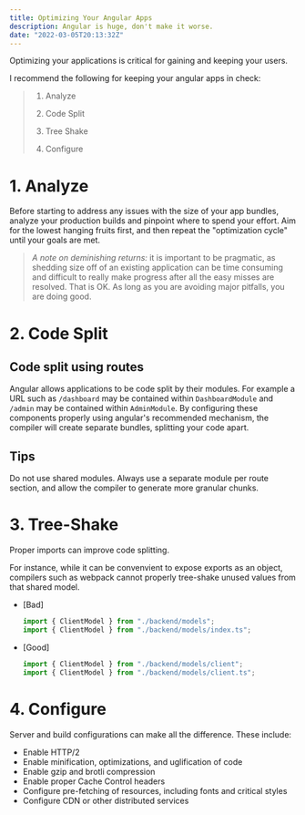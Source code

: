 ```yaml
---
title: Optimizing Your Angular Apps
description: Angular is huge, don't make it worse.
date: "2022-03-05T20:13:32Z"
---
```


Optimizing your applications is critical for gaining and keeping your users.

I recommend the following for keeping your angular apps in check:

> 1. Analyze
> 
> 2. Code Split
> 
> 3. Tree Shake
> 
> 4. Configure

# 1. Analyze

Before starting to address any issues with the size of your app bundles, analyze your production builds and pinpoint where to spend your effort. Aim for the lowest hanging fruits first, and then repeat the "optimization cycle" until your goals are met.

> _A note on deminishing returns:_ it is important to be pragmatic, as shedding size off of an existing application can be time consuming and difficult to really make progress after all the easy misses are resolved. That is OK. As long as you are avoiding major pitfalls, you are doing good.

# 2. Code Split

## Code split using routes
Angular allows applications to be code split by their modules. For example a URL such as `/dashboard` may be contained within `DashboardModule` and `/admin` may be contained within `AdminModule`. By configuring these components properly using angular's recommended mechanism, the compiler will create separate bundles, splitting your code apart.

## Tips
Do not use shared modules. Always use a separate module per route section, and allow the compiler to generate more granular chunks.

# 3. Tree-Shake

Proper imports can improve code splitting.

For instance, while it can be convenvient to expose exports as an object, compilers such as webpack cannot properly tree-shake unused values from that shared model.

* [Bad]

   ```ts
   import { ClientModel } from "./backend/models";
   import { ClientModel } from "./backend/models/index.ts";
   ```

* [Good]

   ```ts
   import { ClientModel } from "./backend/models/client";
   import { ClientModel } from "./backend/models/client.ts";
   ```

# 4. Configure

Server and build configurations can make all the difference. These include:

* Enable HTTP/2
* Enable minification, optimizations, and uglification of code
* Enable gzip and brotli compression
* Enable proper Cache Control headers
* Configure pre-fetching of resources, including fonts and critical styles
* Configure CDN or other distributed services